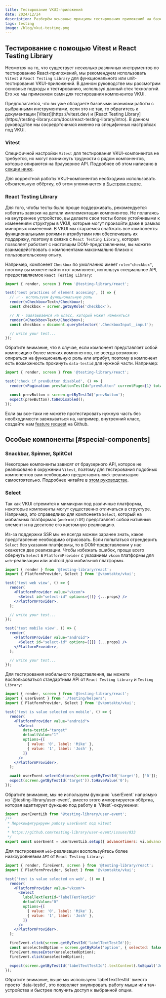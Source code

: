 ```yaml
---
title: Тестирование VKUI-приложений
date: 2024/12/24
description: Разберём основные принципы тестирования приложений на базе VKUI.
tags: testing
image: /blog/vkui-testing.png
---
```



<PostHeader frontMatter={metadata} />

## Тестирование с помощью Vitest и React Testing Library

Несмотря на то, что существует несколько различных инструментов по тестированию React-приложений,
мы рекомендуем использовать `Vitest` и `React Testing Library` для функционального или unit-тестирования VKUI-приложений.
В данном руководстве мы рассмотрим основные подходы к тестированию, используя данный стек технологий.
Его же мы применяем сами для тестирования компонентов VKUI.

<Callout>
  Предполагается, что вы уже обладаете базовыми знаниями работы с выбранными инструментами, если это
  не так, то обратитесь к документации [Vitest](https://vitest.dev) и [React Testing
  Library](https://testing-library.com/docs/react-testing-library/intro). В данном руководстве мы
  сосредоточимся именно на специфичных настройках под VKUI.
</Callout>

### Vitest

Специфичной настройки `Vitest` для тестирования VKUI-компонентов не требуется, но могут возникнуть трудности
с рядом компонентов, которые опираются на браузерное API. Подробнее об этом написано в [секции ниже](#special-components).

Для корректной работы VKUI-компонентов необходимо использовать обязательную обёртку, об этом упоминается
в [Быстром старте](/overview/quick-start#step4).

### React Testing Library

Для того, чтобы тесты было проще поддерживать, рекомендуется избегать завязки на детали имплементации компонентов.
Не полагаясь на внутреннее устройство, вы делаете свои тесты более устойчивыми к изменениям структуры в VKUI,
которые могут произойти даже в рамках минорных изменений.
В VKUI мы стараемся снабжать все компоненты функциональными ролями и атрибутами или обеспечивать их поддержку,
поэтому в связке с `React Testing Library`, которая позволяет работает с настоящим DOM-представлением, вы можете
взаимодействовать с компонентами максимально близко к пользовательскому опыту.

Например, компонент `Checkbox` по умолчанию имеет `role="checkbox"`, поэтому вы можете найти этот компонент,
используя специальное API, предоставляемое `React Testing Library`:

```jsx
import { render, screen } from '@testing-library/react';

test('best practices of element accesing', () => {
  // ✅ - используем функциональную роль
  render(<Checkbox>Text</Checkbox>);
  const checkbox = screen.getByRole('checkbox');

  // ❌ - завязываемся на класс, который может измениться
  render(<Checkbox>Text</Checkbox>);
  const checkbox = document.querySelector('.CheckboxInput__input');

  // write your test...
});
```

Обратите внимание, что в случае, если компонент представляет собой композицию более мелких компонентов,
не всегда возможно опираться на функциональную роль или атрибут, поэтому в компонент есть возможность прокинуть
`data-testid` для нужной части. Например:

```jsx
import { render, screen } from '@testing-library/react';

test('check if prevButton disabled', () => {
  render(<Pagination prevButtonTestId="prevButton" currentPage={1} totalPages={10} />);

  const prevButton = screen.getByTestId('prevButton');
  expect(prevButton).toBeDisabled();
});
```

Если вы все-таки не можете протестировать нужную часть без необходимости завязываться на, например,
внутренний класс, создайте нам [feature request](https://github.com/VKCOM/VKUI/issues/new/choose) на Github.

## Особые компоненты [#special-components]

### Snackbar, Spinner, SplitCol

Некоторые компоненты зависят от браузерного API, которое не реализовано в окружении `Vitest`, поэтому для
тестирования подобных компонентов вам необходимо предоставить `mock`-реализацию самостоятельно.
Подробнее читайте в [этом руководстве](https://vitest.dev/guide/mocking.html).

### Select

Так как VKUI стремится к мимикрии под различные платформы, некоторые компоненты могут существенно отличаться
в структуре. Например, это справедливо для компонента `Select`, который на мобильных платформах (`android/iOS`)
представляет собой нативный элемент и на десктопе его кастомную реализацию.

Из-за поддержки SSR мы не всегда можем заранее знать, какое представление необходимо отрисовать.
Если попытаться отрендерить `Select` без указания платформы, то в DOM-представлении у нас окажется две реализации.
Чтобы избежать ошибок, проще всего обернуть `Select` в `PlatformProvider` с указанием `vkcom` платформы для
`web`-реализации или android для мобильной платформы.

```jsx
import { render } from '@testing-library/react';
import { PlatformProvider, Select } from '@vkontakte/vkui';

test('test web view', () => {
  render(
    <PlatformProvider value="vkcom">
      <Select id="select-id" options={[]} {...props} />
    </PlatformProvider>,
  );

  // write your test...
});

test('test mobile view', () => {
  render(
    <PlatformProvider value="android">
      <Select id="select-id" options={[]} {...props} />
    </PlatformProvider>,
  );

  // write your test...
});
```

Для тестирования мобильного представления, вы можете воспользоваться стандартным API от `React Testing Library` и `Testing Library`:

```jsx
import { render, screen } from '@testing-library/react';
import { userEvent } from './testing/helpers';
import { PlatformProvider, Select } from '@vkontakte/vkui';

test('test is value selected on mobile', () => {
  render(
    <PlatformProvider value="android">
      <Select
        data-testid="target"
        defaultValue="1"
        options={[
          { value: '0', label: 'Mike' },
          { value: '1', label: 'Josh' },
        ]}
      />
    </PlatformProvider>,
  );

  await userEvent.selectOptions(screen.getByTestId('target'), ['0']);
  expect(screen.getByTestId('target')).toHaveValue('0');
});
```

<Callout>
  Обратите внимание, мы не используем функцию `userEvent` напрямую из `@testing-library/user-event`,
  вместо этого импортируется обёртка, которая адаптирует функцию под работу в `Vitest`-окружении:

```jsx filename="./testing/helpers"
import userEventLib from '@testing-library/user-event';
/**
 * Переконфигурируем работу userEvent под vitest
 *
 * https://github.com/testing-library/user-event/issues/833
 */
export const userEvent = userEventLib.setup({ advanceTimers: vi.advanceTimersByTime });
```

</Callout>

Для тестирования `web`-реализации воспользуйтесь более низкоуровневым `API` от `React Testing Library`:

```jsx
import { render, fireEvent, screen } from '@testing-library/react';
import { PlatformProvider, Select } from '@vkontakte/vkui';

test('test is value selected on web', () => {
  render(
    <PlatformProvider value="vkcom">
      <Select
        labelTextTestId="labelTextTestId"
        defaultValue="0"
        options={[
          { value: '0', label: 'Mike' },
          { value: '1', label: 'Josh' },
        ]}
      />
    </PlatformProvider>,
  );

  fireEvent.click(screen.getByTestId('labelTextTestId'));
  const unselectedOption = screen.getByRole('option', { selected: false, name: 'Josh' });
  fireEvent.mouseEnter(unselectedOption);
  fireEvent.click(unselectedOption);

  expect(screen.getByTestId('labelTextTestId').textContent).toEqual('Josh');
});
```

<Callout>
  Обратите внимание, выше мы используем `labelTextTestId` вместо просто `data-testid`, это позволяет
  эмулировать работу мыши или тач-устройства и быстрее получить доступ к выбранной опции.

</Callout>
